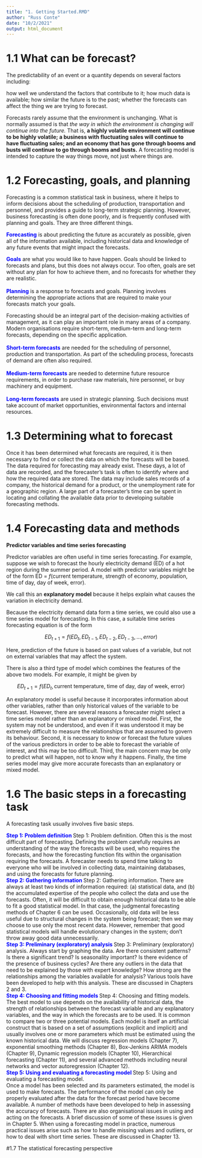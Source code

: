 ```yaml
---
title: "1. Getting Started.RMD"
author: "Russ Conte"
date: "10/2/2021"
output: html_document
---
```


# 1.1 What can be forecast?

The predictability of an event or a quantity depends on several factors including:

how well we understand the factors that contribute to it;
how much data is available;
how similar the future is to the past;
whether the forecasts can affect the thing we are trying to forecast.

Forecasts rarely assume that the environment is unchanging. What is normally assumed is that <i>the way in which the environment is changing will continue into the future.</i> That is, <b>a highly volatile environment will continue to be highly volatile; a business with fluctuating sales will continue to have fluctuating sales; and an economy that has gone through booms and busts will continue to go through booms and busts.</b> A forecasting model is intended to capture the way things move, not just where things are.

# 1.2 Forecasting, goals, and planning

Forecasting is a common statistical task in business, where it helps to inform decisions about the scheduling of production, transportation and personnel, and provides a guide to long-term strategic planning. However, business forecasting is often done poorly, and is frequently confused with planning and goals. They are three different things.

<span style = "color:blue"><b>Forecasting</b></span> is about predicting the future as accurately as possible, given all of the information available, including historical data and knowledge of any future events that might impact the forecasts.

<span style = "color:blue"><b>Goals</b></span>
are what you would like to have happen. Goals should be linked to forecasts and plans, but this does not always occur. Too often, goals are set without any plan for how to achieve them, and no forecasts for whether they are realistic.<br><br>
<span style = "color:blue"><b>Planning</b></span>
is a response to forecasts and goals. Planning involves determining the appropriate actions that are required to make your forecasts match your goals.<br>

Forecasting should be an integral part of the decision-making activities of management, as it can play an important role in many areas of a company. Modern organisations require short-term, medium-term and long-term forecasts, depending on the specific application.<br>
<br>
<span style = "color:blue"><b>Short-term forecasts</b></span>
are needed for the scheduling of personnel, production and transportation. As part of the scheduling process, forecasts of demand are often also required.<br><br>
<span style = "color:blue"><b>Medium-term forecasts</b></span>
are needed to determine future resource requirements, in order to purchase raw materials, hire personnel, or buy machinery and equipment.<br><br>
<span style = "color:blue"><b>Long-term forecasts</b></span>
are used in strategic planning. Such decisions must take account of market opportunities, environmental factors and internal resources.

# 1.3 Determining what to forecast

Once it has been determined what forecasts are required, it is then necessary to find or collect the data on which the forecasts will be based. The data required for forecasting may already exist. These days, a lot of data are recorded, and the forecaster’s task is often to identify where and how the required data are stored. The data may include sales records of a company, the historical demand for a product, or the unemployment rate for a geographic region. A large part of a forecaster’s time can be spent in locating and collating the available data prior to developing suitable forecasting methods.

# 1.4 Forecasting data and methods

<b>Predictor variables and time series forecasting</b>

Predictor variables are often useful in time series forecasting. For example, suppose we wish to forecast the hourly electricity demand (ED) of a hot region during the summer period. A model with predictor variables might be of the form
ED = <i>f</i>(current temperature, strength of economy, population,
time of day, day of week, error).

We call this an <b>explanatory model</b> because it helps explain what causes the variation in electricity demand.

Because the electricity demand data form a time series, we could also use a time series model for forecasting. In this case, a suitable time series forecasting equation is of the form

$$ED_{t+1} = f(ED_t, ED_{t-1}, ED_{t-2}, ED_{t-3},..., error)$$

Here, prediction of the future is based on past values of a variable, but not on external variables that may affect the system.

There is also a third type of model which combines the features of the above two models. For example, it might be given by

$$ED_{t+1} = f(ED_t, \textrm{current temperature, time of day, day of week, error)}$$

An explanatory model is useful because it incorporates information about other variables, rather than only historical values of the variable to be forecast. However, there are several reasons a forecaster might select a time series model rather than an explanatory or mixed model. First, the system may not be understood, and even if it was understood it may be extremely difficult to measure the relationships that are assumed to govern its behaviour. Second, it is necessary to know or forecast the future values of the various predictors in order to be able to forecast the variable of interest, and this may be too difficult. Third, the main concern may be only to predict what will happen, not to know why it happens. Finally, the time series model may give more accurate forecasts than an explanatory or mixed model.

# 1.6 The basic steps in a forecasting task

A forecasting task usually involves five basic steps.

<span style = "color:blue"><b>Step 1: Problem definition </b></span>Step 1: Problem definition. </span>
Often this is the most difficult part of forecasting. Defining the problem carefully requires an understanding of the way the forecasts will be used, who requires the forecasts, and how the forecasting function fits within the organisation requiring the forecasts. A forecaster needs to spend time talking to everyone who will be involved in collecting data, maintaining databases, and using the forecasts for future planning.<br>
<span style = "color:blue"><b>Step 2: Gathering information </b></span>Step 2: Gathering information.</span>
There are always at least two kinds of information required: (a) statistical data, and (b) the accumulated expertise of the people who collect the data and use the forecasts. Often, it will be difficult to obtain enough historical data to be able to fit a good statistical model. In that case, the judgmental forecasting methods of Chapter 6 can be used. Occasionally, old data will be less useful due to structural changes in the system being forecast; then we may choose to use only the most recent data. However, remember that good statistical models will handle evolutionary changes in the system; don’t throw away good data unnecessarily.<br>
<span style = "color:blue"><b>Step 3: Preliminary (exploratory) analysis  </b></span>Step 3: Preliminary (exploratory) analysis.</span>
Always start by graphing the data. Are there consistent patterns? Is there a significant trend? Is seasonality important? Is there evidence of the presence of business cycles? Are there any outliers in the data that need to be explained by those with expert knowledge? How strong are the relationships among the variables available for analysis? Various tools have been developed to help with this analysis. These are discussed in Chapters 2 and 3.<br>
<span style = "color:blue"><b>Step 4: Choosing and fitting models </b></span>Step 4: Choosing and fitting models.</span>
The best model to use depends on the availability of historical data, the strength of relationships between the forecast variable and any explanatory variables, and the way in which the forecasts are to be used. It is common to compare two or three potential models. Each model is itself an artificial construct that is based on a set of assumptions (explicit and implicit) and usually involves one or more parameters which must be estimated using the known historical data. We will discuss regression models (Chapter 7), exponential smoothing methods (Chapter 8), Box-Jenkins ARIMA models (Chapter 9), Dynamic regression models (Chapter 10), Hierarchical forecasting (Chapter 11), and several advanced methods including neural networks and vector autoregression (Chapter 12).<br>
<span style = "color:blue"><b>Step 5: Using and evaluating a forecasting model </b></span>Step 5: Using and evaluating a forecasting model.</span><br>
Once a model has been selected and its parameters estimated, the model is used to make forecasts. The performance of the model can only be properly evaluated after the data for the forecast period have become available. A number of methods have been developed to help in assessing the accuracy of forecasts. There are also organisational issues in using and acting on the forecasts. A brief discussion of some of these issues is given in Chapter 5. When using a forecasting model in practice, numerous practical issues arise such as how to handle missing values and outliers, or how to deal with short time series. These are discussed in Chapter 13.

#1.7 The statistical forecasting perspective